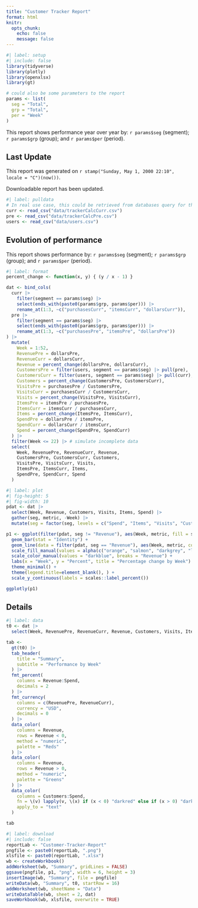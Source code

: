 ```yaml
---
title: "Customer Tracker Report"
format: html
knitr:
  opts_chunk: 
    echo: false
    message: false
---
```


```r
#| label: setup
#| include: false
library(tidyverse)
library(plotly)
library(openxlsx)
library(gt)

# could also be some parameters to the report
params <- list(
  seg = "Total",
  grp = "Total",
  per = "Week"
)
```



This report shows performance year over year by: `r params$seg` (segment); `r params$grp` (group); and `r params$per` (period).

::: {.callout-note}

## Last Update

This report was generated on `r stamp("Sunday, May 1, 2000 22:10", locale = "C")(now())`. 

Downloadable report has been updated.
:::

```r
#| label: pulldata
# In real use case, this could be retrieved from databases query for the new date for example
curr <- read_csv("data/trackerCalcCurr.csv")
pre <- read_csv("data/trackerCalcPre.csv")
users <- read_csv("data/users.csv")
```

## Evolution of performance

This report shows performance by: `r params$seg` (segment); `r params$grp` (group); and `r params$per` (period).

```r
#| label: format
percent_change <- function(x, y) { (y / x - 1) }

dat <- bind_cols(
  curr |>
    filter(segment == params$seg) |>
    select(ends_with(paste0(params$grp, params$per))) |>
    rename_at(1:3, ~c("purchasesCurr", "itemsCurr", "dollarsCurr")),
  pre |>
    filter(segment == params$seg) |>
    select(ends_with(paste0(params$grp, params$per))) |>
    rename_at(1:3, ~c("purchasesPre", "itemsPre", "dollarsPre"))
) |>
  mutate(
    Week = 1:52,
    RevenuePre = dollarsPre,
    RevenueCurr = dollarsCurr,
    Revenue = percent_change(dollarsPre, dollarsCurr),
    CustomersPre = filter(users, segment == params$seg) |> pull(pre),
    CustomersCurr = filter(users, segment == params$seg) |> pull(curr),
    Customers = percent_change(CustomersPre, CustomersCurr),
    VisitsPre = purchasesPre / CustomersPre,
    VisitsCurr = purchasesCurr / CustomersCurr,
    Visits = percent_change(VisitsPre, VisitsCurr),
    ItemsPre = itemsPre / purchasesPre,
    ItemsCurr = itemsCurr / purchasesCurr,
    Items = percent_change(ItemsPre, ItemsCurr),
    SpendPre = dollarsPre / itemsPre,
    SpendCurr = dollarsCurr / itemsCurr,
    Spend = percent_change(SpendPre, SpendCurr)
  ) |>
  filter(Week <= 22) |> # simulate incomplete data
  select(
    Week, RevenuePre, RevenueCurr, Revenue,
    CustomersPre, CustomersCurr, Customers,
    VisitsPre, VisitsCurr, Visits,
    ItemsPre, ItemsCurr, Items,
    SpendPre, SpendCurr, Spend
  )
```

```r
#| label: plot
#| fig-height: 5
#| fig-width: 10
pdat <- dat |>
  select(Week, Revenue, Customers, Visits, Items, Spend) |>
  gather(seg, metric, -Week) |>
  mutate(seg = factor(seg, levels = c("Spend", "Items", "Visits", "Customers", "Revenue")))

p1 <- ggplot(filter(pdat, seg != "Revenue"), aes(Week, metric, fill = seg)) +
  geom_bar(stat = "Identity") + 
  geom_line(data = filter(pdat, seg == "Revenue"), aes(Week, metric, col = "Revenue")) +
  scale_fill_manual(values = alpha(c("orange", "salmon", "darkgrey", "lightgreen", "lightblue"), 0.5), breaks = setdiff(levels(pdat$seg), "Revenue")) +
  scale_color_manual(values = "darkblue", breaks = "Revenue") +
  labs(x = "Week", y = "Percent", title = "Percentage change by Week") +
  theme_minimal() +
  theme(legend.title=element_blank(), ) +
  scale_y_continuous(labels = scales::label_percent())

ggplotly(p1)
```

## Details

```r
#| label: data
t0 <- dat |>
  select(Week, RevenuePre, RevenueCurr, Revenue, Customers, Visits, Items, Spend)

tab <- 
  gt(t0) |> 
  tab_header(
    title = "Summary",
    subtitle = "Performance by Week"
  ) |> 
  fmt_percent(
    columns = Revenue:Spend,
    decimals = 2
  ) |> 
  fmt_currency(
    columns = c(RevenuePre, RevenueCurr),
    currency = "USD",
    decimals = 0
  ) |> 
  data_color(
    columns = Revenue,
    rows = Revenue < 0,
    method = "numeric",
    palette = "Reds"
  ) |> 
  data_color(
    columns = Revenue,
    rows = Revenue > 0,
    method = "numeric",
    palette = "Greens"
  ) |> 
  data_color(
    columns = Customers:Spend,
    fn = \(v) lapply(v, \(x) if (x < 0) "darkred" else if (x > 0) "darkgreen" else "grey"),
    apply_to = "text"
  )

tab
```

```r
#| label: download
#| include: false
reportLab <- "Customer-Tracker-Report"
pngfile <- paste0(reportLab, ".png")
xlsfile <- paste0(reportLab, ".xlsx")
wb <- createWorkbook()
addWorksheet(wb, "Summary", gridLines = FALSE)
ggsave(pngfile, p1, "png", width = 6, height = 3)
insertImage(wb, "Summary", file = pngfile)
writeData(wb, "Summary", t0, startRow = 16)
addWorksheet(wb, sheetName = "Data")
writeDataTable(wb, sheet = 2, dat)
saveWorkbook(wb, xlsfile, overwrite = TRUE)
```



